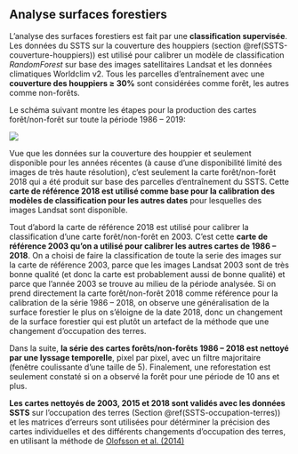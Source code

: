 
## Analyse surfaces forestiers {#NRF-analyse-MCF}

L'analyse des surfaces forestiers est fait par une **classification supervisée**. Les données du SSTS sur la couverture des houppiers (section \@ref(SSTS-couverture-houppiers)) est utilisé pour calibrer un modèle de classification *RandomForest* sur base des images satellitaires Landsat et les données climatiques Worldclim v2. Tous les parcelles d'entraînement avec une **couverture des houppiers ≥ 30%** sont considérées comme forêt, les autres comme non-forêts. 

Le schéma suivant montre les étapes pour la production des cartes forêt/non-forêt sur toute la période 1986 -- 2019:

![](images/FCC-Schema.png)

Vue que les données sur la couverture des houppier et seulement disponible pour les années récentes (à cause d'une disponibilité limité des images de très haute résolution), c'est seulement la carte forêt/non-forêt 2018 qui a été produit sur base des parcelles d'entraînement du SSTS. Cette **carte de référence 2018 est utilisé comme base pour la calibration des modèles de classification pour les autres dates** pour lesquelles des images Landsat sont disponible.

Tout d'abord la carte de référence 2018 est utilisé pour calibrer la classification d'une carte forêt/non-forêt en 2003. C'est cette **carte de référence 2003 qu'on a utilisé pour calibrer les autres cartes de 1986 -- 2018**. On a choisi de faire la classification de toute la serie des images sur la carte de référence 2003, parce que les images Landsat 2003 sont de très bonne qualité (et donc la carte est probablement aussi de bonne qualité) et parce que l'année 2003 se trouve au milieu de la période analysée. Si on prend directement la carte forêt/non-forêt 2018 comme référence pour la calibration de la série 1986 -- 2018, on observe une généralisation de la surface forestier le plus on s'éloigne de la date 2018, donc un changement de la surface forestier qui est plutôt un artefact de la méthode que une changement d'occupation des terres.

Dans la suite, **la série des cartes forêts/non-forêts 1986 -- 2018 est nettoyé par une lyssage temporelle**, pixel par pixel, avec un filtre majoritaire (fenêtre coulissante d'une taille de 5). Finalement, une reforestation est seulement constaté si on a observé la forêt pour une période de 10 ans et plus.

**Les cartes nettoyés de 2003, 2015 et 2018 sont validés avec les données SSTS** sur l'occupation des terres (Section \@ref(SSTS-occupation-terres)) et les matrices d'erreurs sont utilisées pour détérminer la précision des cartes individuelles et des différents changements d'occupation des terres, en utilisant la méthode de [Olofsson et al. (2014)](https://www.sciencedirect.com/science/article/abs/pii/S0034425714000704)









